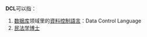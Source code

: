 '''DCL'''可以指：
# [[数据库|数据库]]领域里的[[資料控制語言|資料控制語言]]：Data Control Language
# [[民法学博士|民法学博士]]

{{消歧義|D|Cat=三字拉丁字母缩写消歧义}}